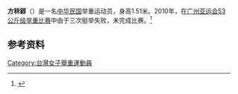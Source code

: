 '''方秝錞'''（{{bd|1983年|3月8日||}}）是一名[[中华民国|中华民国]]举重运动员，身高1.51米。2010年，在[[广州亚运会|广州亚运会]][[2010年亚洲运动会举重比赛_-_女子53公斤级|53公斤级举重比赛]]中由于三次挺举失败，未完成比赛。<ref>{{cite web|url=http://www.gz2010.cn/info/CHN_CHN/ZB/ZBB101A_WL@@@@@@@@@@@@@@@CHN_number=288808.html | language=zh-hans | title=方秝錞 - 简历  |publisher=2010年广州亚运会官方网站 |accessdate=2012-01-30 }}</ref>

==参考资料==
<references />

[[Category:台灣女子舉重運動員|Category:台灣女子舉重運動員]]